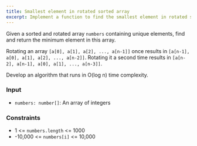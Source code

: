 ```yaml
---
title: Smallest element in rotated sorted array
excerpt: Implement a function to find the smallest element in rotated sorted array
---
```



Given a sorted and rotated array `numbers` containing unique elements, find and return the minimum element in this array.

Rotating an array `[a[0], a[1], a[2], ..., a[n-1]]` once results in `[a[n-1], a[0], a[1], a[2], ..., a[n-2]]`. Rotating it a second time results in `[a[n-2], a[n-1], a[0], a[1], ..., a[n-3]]`.

Develop an algorithm that runs in O(log n) time complexity.

### Input

- `numbers: number[]`: An array of integers

<MDXTestExamples testCases={runTestCases} />

### Constraints

- 1 &lt;= `numbers.length` &lt;= 1000
- -10,000 &lt;= `numbers[i]` &lt;= 10,000
